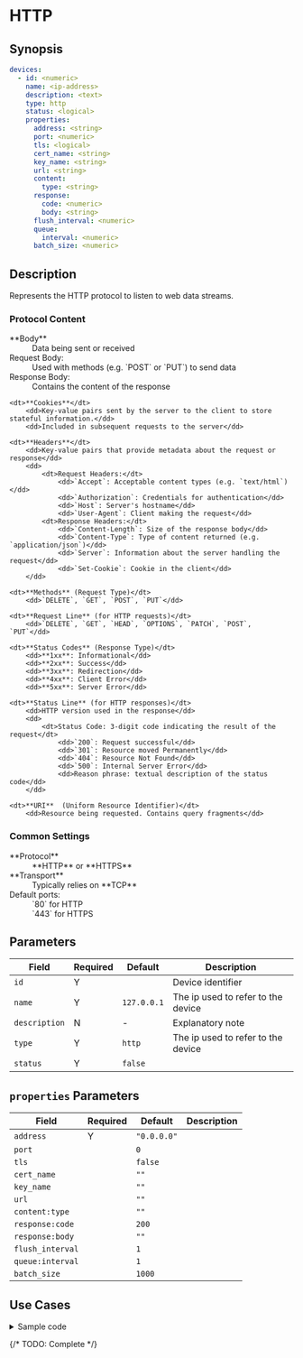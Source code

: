 # HTTP

## Synopsis

```yaml
devices:
  - id: <numeric>
    name: <ip-address>
    description: <text>
    type: http
    status: <logical>
    properties:
      address: <string>
      port: <numeric>
      tls: <logical>
      cert_name: <string>
      key_name: <string>
      url: <string>
      content:
        type: <string>
      response:
        code: <numeric>
        body: <string>
      flush_interval: <numeric>
      queue:
        interval: <numeric>
      batch_size: <numeric>
```

## Description

Represents the HTTP protocol to listen to web data streams.

### Protocol Content

<dl>
	<dt>**Body**</dt>
		<dd>Data being sent or received</dd>
		<dd>
			<dt>Request Body:</dt>
				<dd>Used with methods (e.g. `POST` or `PUT`) to send data</dd>
				<dt>Response Body:</dt>
				<dd>Contains the content of the response</dd>
		</dd>

	<dt>**Cookies**</dt>
		<dd>Key-value pairs sent by the server to the client to store stateful information.</dd>
		<dd>Included in subsequent requests to the server</dd>

	<dt>**Headers**</dt>
		<dd>Key-value pairs that provide metadata about the request or response</dd>
		<dd>
			<dt>Request Headers:</dt>
				<dd>`Accept`: Acceptable content types (e.g. `text/html`)</dd>
				<dd>`Authorization`: Credentials for authentication</dd>
				<dd>`Host`: Server's hostname</dd>
				<dd>`User-Agent`: Client making the request</dd>
			<dt>Response Headers:</dt>
				<dd>`Content-Length`: Size of the response body</dd>
				<dd>`Content-Type`: Type of content returned (e.g. `application/json`)</dd>
				<dd>`Server`: Information about the server handling the request</dd>
				<dd>`Set-Cookie`: Cookie in the client</dd>
		</dd>

	<dt>**Methods** (Request Type)</dt>
		<dd>`DELETE`, `GET`, `POST`, `PUT`</dd>

	<dt>**Request Line** (for HTTP requests)</dt>
		<dd>`DELETE`, `GET`, `HEAD`, `OPTIONS`, `PATCH`, `POST`, `PUT`</dd>

	<dt>**Status Codes** (Response Type)</dt>
		<dd>**1xx**: Informational</dd>
		<dd>**2xx**: Success</dd>
		<dd>**3xx**: Redirection</dd>
		<dd>**4xx**: Client Error</dd>
		<dd>**5xx**: Server Error</dd>

	<dt>**Status Line** (for HTTP responses)</dt>
		<dd>HTTP version used in the response</dd>
		<dd>
			<dt>Status Code: 3-digit code indicating the result of the request</dt>
				<dd>`200`: Request successful</dd>
				<dd>`301`: Resource moved Permanently</dd>
				<dd>`404`: Resource Not Found</dd>
				<dd>`500`: Internal Server Error</dd>
				<dd>Reason phrase: textual description of the status code</dd>
		</dd>

	<dt>**URI**  (Uniform Resource Identifier)</dt>
		<dd>Resource being requested. Contains query fragments</dd>
</dl>

### Common Settings

<dl>
	<dt>**Protocol**</dt>
		<dd>**HTTP** or **HTTPS**</dd>
		<dt>**Transport**</dt>
	<dd>
		Typically relies on **TCP**
		<dt>Default ports:</dt>
			<dd>`80` for HTTP</dd>
			<dd>`443` for HTTPS</dd>
	</dd>
</dl>

## Parameters

|Field|Required|Default|Description|
|---|---|---|---|
|`id`|Y||Device identifier|
|`name`|Y|`127.0.0.1`|The ip used to refer to the device|
|`description`|N|-|Explanatory note|
|`type`|Y|`http`|The ip used to refer to the device|
|`status`|Y|`false`||

## `properties` Parameters

|Field|Required|Default|Description|
|---|---|---|---|
|`address`|Y|`"0.0.0.0"`||
|`port`||`0`||
|`tls`||`false`||
|`cert_name`||`""`||
|`key_name`||`""`||
|`url`||`""`||
|`content:type`||`""`||
|`response:code`||`200`||
|`response:body`||`""`|
|`flush_interval`||`1`||
|`queue:interval`||`1`||
|`batch_size`||`1000`||

## Use Cases

<details>
<summary>Sample code</summary>
```yaml
devices:
  - id: 324233249
    name: 127.0.0.1
    description: http
    type: http
    status: false
    properties:
      address: "0.0.0.0"
      port: 0
      tls: false
      cert_name: ""
      key_name: ""
      url: ""
      content:
        type: ""
      response:
        code: 200
        body: ""
      flush_interval: 1
      queue:
        interval: 1
      batch_size: 1000
```
</details>

{/* TODO: Complete */}
